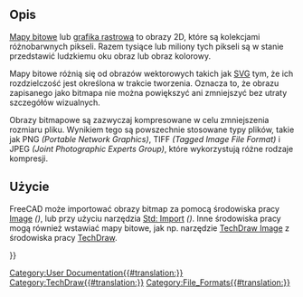 <languages/>

<span id="Description"></span>
==Opis==

[https://en.wikipedia.org/wiki/Bitmap Mapy bitowe] lub [http://en.wikipedia.org/wiki/Raster_graphics grafika rastrowa] to obrazy 2D, które są kolekcjami różnobarwnych pikseli. Razem tysiące lub miliony tych pikseli są w stanie przedstawić ludzkiemu oku obraz lub obraz kolorowy.

Mapy bitowe różnią się od obrazów wektorowych takich jak [[SVG/pl|SVG]] tym, że ich rozdzielczość jest określona w trakcie tworzenia. Oznacza to, że obrazu zapisanego jako bitmapa nie można powiększyć ani zmniejszyć bez utraty szczegółów wizualnych.

Obrazy bitmapowe są zazwyczaj kompresowane w celu zmniejszenia rozmiaru pliku. Wynikiem tego są powszechnie stosowane typy plików, takie jak PNG ''(Portable Network Graphics)'', TIFF ''(Tagged Image File Format)'' i JPEG ''(Joint Photographic Experts Group)'', które wykorzystują różne rodzaje kompresji.

<span id="Usage"></span>
==Użycie==

FreeCAD może importować obrazy bitmap za pomocą środowiska pracy [[Image Workbench/pl|Image]] ''({{VersionMinus/pl|0.20}})'', lub przy użyciu narzędzia [[Std_Import/pl|Std: Import]] ''({{VersionPlus/pl|0.21}})''. Inne środowiska pracy mogą również wstawiać mapy bitowe, jak np. narzędzie [[TechDraw_Image/pl|TechDraw Image]] z środowiska pracy [[TechDraw Workbench/pl|TechDraw]].

{{Userdocnavi{{#translation:}}}}
[[Category:User Documentation{{#translation:}}]]
[[Category:TechDraw{{#translation:}}]]
[[Category:File_Formats{{#translation:}}]]